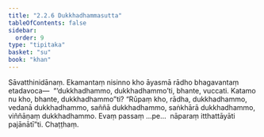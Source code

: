 ```yaml
---
title: "2.2.6 Dukkhadhammasutta"
tableOfContents: false
sidebar:
  order: 9
type: "tipitaka"
basket: "su"
book: "khan"
---
```



<DynamicBreadcrumb />

<Division number="175" book="khan">

<Paragraph number="858" book="khan">
Sāvatthinidānaṃ. Ekamantaṃ nisinno kho āyasmā rādho bhagavantaṃ etadavoca—  “‘dukkhadhammo, dukkhadhammo’ti, bhante, vuccati. Katamo nu kho, bhante, dukkhadhammo”ti? “Rūpaṃ kho, rādha, dukkhadhammo, vedanā dukkhadhammo, saññā dukkhadhammo, saṅkhārā dukkhadhammo, viññāṇaṃ dukkhadhammo. Evaṃ passaṃ …pe…  nāparaṃ itthattāyāti pajānātī”ti.

</Paragraph>
</Division>

<Paragraph number="859" type="center" book="khan">
Chaṭṭhaṃ.
</Paragraph>